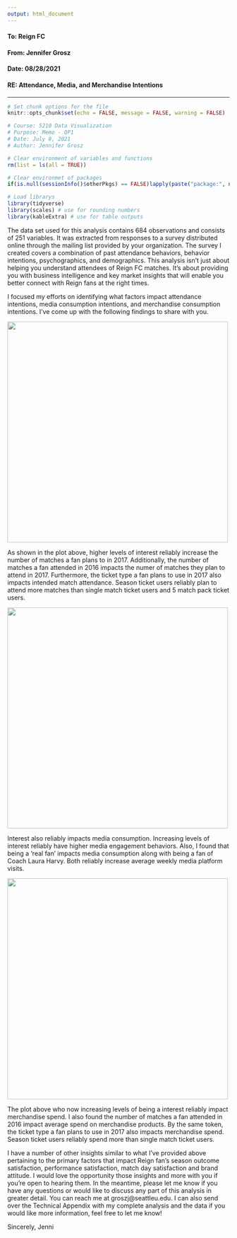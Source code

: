 ```yaml
---
output: html_document
---
```


#### **To: Reign FC**  
  
#### **From: Jennifer Grosz**  
  
#### **Date: 08/28/2021**   
  
#### **RE: Attendance, Media, and Merchandise Intentions**  

***
```r
# Set chunk options for the file
knitr::opts_chunk$set(echo = FALSE, message = FALSE, warning = FALSE)

```

```r
# Course: 5210 Data Visualization
# Purpose: Memo - QP1
# Date: July 8, 2021
# Author: Jennifer Grosz
```

```r
# Clear environment of variables and functions
rm(list = ls(all = TRUE)) 

# Clear environmet of packages
if(is.null(sessionInfo()$otherPkgs) == FALSE)lapply(paste("package:", names(sessionInfo()$otherPkgs), sep=""), detach, character.only = TRUE, unload = TRUE)

```

```r
# Load librarys
library(tidyverse)
library(scales) # use for rounding numbers
library(kableExtra) # use for table outputs
```


The data set used for this analysis contains 684 observations and consists of 251 variables. It was extracted from responses to a survey distributed online through the mailing list provided by your organization. The survey I created covers a combination of past attendance behaviors, behavior intentions, psychographics, and demographics. This analysis isn’t just about helping you understand attendees of Reign FC matches. It’s about providing you with business intelligence and key market insights that will enable you better connect with Reign fans at the right times. 

I focused my efforts on identifying what factors impact attendance intentions, media consumption intentions, and merchandise consumption intentions. I’ve come up with the following findings to share with you.

![](../images/memoplot1.png){width=500px}

As shown in the plot above, higher levels of interest reliably increase the number of matches a fan plans to in 2017. Additionally, the number of matches a fan attended in 2016 impacts the numer of matches they plan to attend in 2017. Furthermore, the ticket type a fan plans to use in 2017 also impacts intended match attendance. Season ticket users reliably plan to attend more matches than single match ticket users and 5 match pack ticket users. 

![](../images/memoplot5.png){width=500px}

Interest also reliably impacts media consumption. Increasing levels of interest reliably have higher media engagement behaviors. Also, I found that being a 'real fan' impacts media consumption along with being a fan of Coach Laura Harvy. Both reliably increase average weekly media platform visits.


![](../images/memoplot7.png){width=500px}

The plot above who now increasing levels of being a interest reliably impact merchandise spend. I also found the number of matches a fan attended in 2016 impact average spend on merchandise products. By the same token, the ticket type a fan plans to use in 2017 also impacts merchandise spend. Season ticket users reliably spend more than single match ticket users.

I have a number of other insights similar to what I've provided above pertaining to the primary factors that impact Reign fan's season outcome satisfaction, performance satisfaction, match day satisfaction and brand attitude. I would love the opportunity those insights and more with you if you're open to hearing them. In the meantime, please let me know if you have any questions or would like to discuss any part of this analysis in greater detail. You can reach me at groszj@seattleu.edu. I can also send over the Technical Appendix with my complete analysis and the data if you would like more information, feel free to let me know!

Sincerely,
Jenni